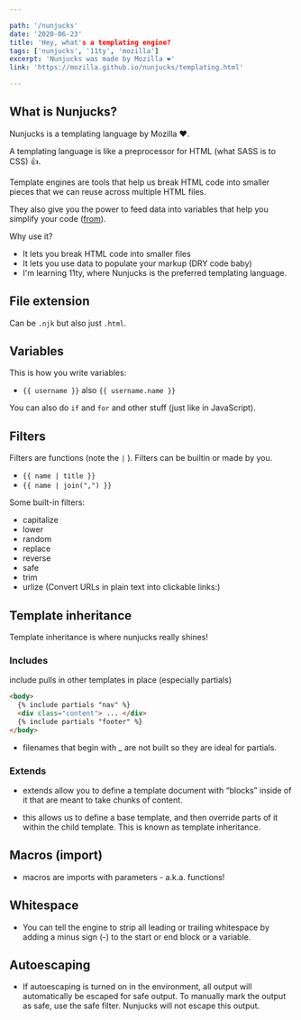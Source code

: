 ```yaml
---

path: '/nunjucks'
date: '2020-06-23'
title: 'Hey, what's a templating engine?
tags: ['nunjucks', '11ty', 'mozilla']
excerpt: 'Nunjucks was made by Mozilla ❤️'
link: 'https://mozilla.github.io/nunjucks/templating.html'

---
```


## What is Nunjucks?

Nunjucks is a templating language by Mozilla ❤️.

A templating language is like a preprocessor for HTML (what SASS is to CSS) 👍.

Template engines are tools that help us break HTML code into smaller pieces that we can reuse across multiple HTML files.

They also give you the power to feed data into variables that help you simplify your code ([from](https://zellwk.com/blog/nunjucks-with-gulp/)).

Why use it?

- It lets you break HTML code into smaller files
- It lets you use data to populate your markup (DRY code baby)
- I'm learning 11ty, where Nunjucks is the preferred templating language.

## File extension

Can be `.njk` but also just `.html`.

## Variables

This is how you write variables:

- `{{ username }}` also `{{ username.name }}`

You can also do `if` and `for` and other stuff (just like in JavaScript).

## Filters

Filters are functions (note the `|` ). Filters can be builtin or made by you.

- `{{ name | title }}`
- `{{ name | join(",") }}`

Some built-in filters:

- capitalize
- lower
- random
- replace
- reverse
- safe
- trim
- urlize (Convert URLs in plain text into clickable links:)

## Template inheritance

Template inheritance is where nunjucks really shines!

### Includes

include pulls in other templates in place (especially partials)

```HTML
<body>
  {% include partials "nav" %}
  <div class="content"> ... </div>
  {% include partials "footer" %}
</body>
```

- filenames that begin with \_ are not built so they are ideal for partials.

### Extends

- extends allow you to define a template document with “blocks” inside of it that are meant to take chunks of content.

- this allows us to define a base template, and then override parts of it within the child template. This is known as template inheritance.

## Macros (import)

- macros are imports with parameters - a.k.a. functions!

## Whitespace

- You can tell the engine to strip all leading or trailing whitespace by adding a minus sign (-) to the start or end block or a variable.

## Autoescaping

- If autoescaping is turned on in the environment, all output will automatically be escaped for safe output. To manually mark the output as safe, use the safe filter. Nunjucks will not escape this output.
